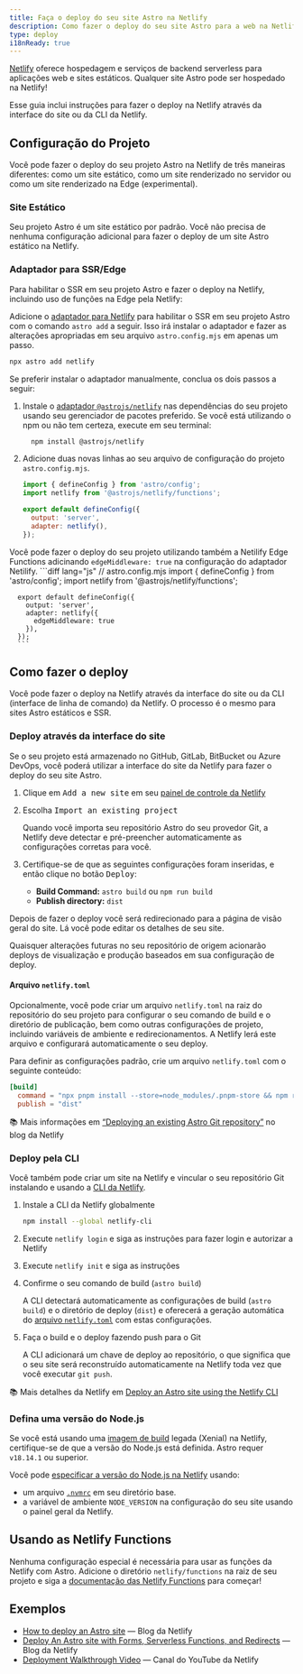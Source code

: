 ```yaml
---
title: Faça o deploy do seu site Astro na Netlify
description: Como fazer o deploy do seu site Astro para a web na Netlify.
type: deploy
i18nReady: true
---
```

[Netlify](https://netlify.com) oferece hospedagem e serviços de backend serverless para aplicações web e sites estáticos. Qualquer site Astro pode ser hospedado na Netlify!

Esse guia inclui instruções para fazer o deploy na Netlify através da interface do site ou da CLI da Netlify.

## Configuração do Projeto

Você pode fazer o deploy do seu projeto Astro na Netlify de três maneiras diferentes: como um site estático, como um site renderizado no servidor ou como um site renderizado na Edge (experimental).

### Site Estático

Seu projeto Astro é um site estático por padrão. Você não precisa de nenhuma configuração adicional para fazer o deploy de um site Astro estático na Netlify.

### Adaptador para SSR/Edge

Para habilitar o SSR em seu projeto Astro e fazer o deploy na Netlify, incluindo uso de funções na Edge pela Netlify:

Adicione o [adaptador para Netlify](/pt-br/guides/integrations-guide/netlify/) para habilitar o SSR em seu projeto Astro com o comando `astro add` a seguir. Isso irá instalar o adaptador e fazer as alterações apropriadas em seu arquivo `astro.config.mjs` em apenas um passo.

```bash
npx astro add netlify
```

Se preferir instalar o adaptador manualmente, conclua os dois passos a seguir:

1. Instale o [adaptador `@astrojs/netlify`](https://github.com/withastro/astro/tree/main/packages/integrations/netlify) nas dependências do seu projeto usando seu gerenciador de pacotes preferido. Se você está utilizando o npm ou não tem certeza, execute em seu terminal:

    ```bash
      npm install @astrojs/netlify
    ```

2. Adicione duas novas linhas ao seu arquivo de configuração do projeto `astro.config.mjs`.

    ```js title="astro.config.mjs" ins={2, 5-6}
    import { defineConfig } from 'astro/config';
    import netlify from '@astrojs/netlify/functions';

    export default defineConfig({
      output: 'server',
      adapter: netlify(),
    });
    ```

Você pode fazer o deploy do seu projeto utilizando também a Netilify Edge Functions adicinando `edgeMiddleware: true` na configuração do adaptador Netilify.
    ```diff lang="js"
      // astro.config.mjs
      import { defineConfig } from 'astro/config';
      import netlify from '@astrojs/netlify/functions';

      export default defineConfig({
        output: 'server',
        adapter: netlify({
          edgeMiddleware: true
        }),
      });
      ```

## Como fazer o deploy

Você pode fazer o deploy na Netlify através da interface do site ou da CLI (interface de linha de comando) da Netlify. O processo é o mesmo para sites Astro estáticos e SSR.

### Deploy através da interface do site

Se o seu projeto está armazenado no GitHub, GitLab, BitBucket ou Azure DevOps, você poderá utilizar a interface do site da Netlify para fazer o deploy do seu site Astro.

1. Clique em <kbd>Add a new site</kbd> em seu [painel de controle da Netlify](https://app.netlify.com/)

2. Escolha <kbd>Import an existing project</kbd>

    Quando você importa seu repositório Astro do seu provedor Git, a Netlify deve detectar e pré-preencher automaticamente as configurações corretas para você.

3. Certifique-se de que as seguintes configurações foram inseridas, e então clique no botão <kbd>Deploy</kbd>:

    - **Build Command:** `astro build` ou `npm run build`
    - **Publish directory:** `dist`

Depois de fazer o deploy você será redirecionado para a página de visão geral do site. Lá você pode editar os detalhes de seu site.

Quaisquer alterações futuras no seu repositório de origem acionarão deploys de visualização e produção baseados em sua configuração de deploy.

#### Arquivo `netlify.toml`

Opcionalmente, você pode criar um arquivo `netlify.toml` na raiz do repositório do seu projeto para configurar o seu comando de build e o diretório de publicação, bem como outras configurações de projeto, incluindo variáveis de ambiente e redirecionamentos. A Netlify lerá este arquivo e configurará automaticamente o seu deploy.

Para definir as configurações padrão, crie um arquivo `netlify.toml` com o seguinte conteúdo:

```toml
[build]
  command = "npx pnpm install --store=node_modules/.pnpm-store && npm run build"
  publish = "dist"
```

📚 Mais informações em [“Deploying an existing Astro Git repository”](https://www.netlify.com/blog/how-to-deploy-astro/#deploy-an-existing-git-repository-to-netlify) no blog da Netlify


### Deploy pela CLI

Você também pode criar um site na Netlify e vincular o seu repositório Git instalando e usando a [CLI da Netlify](https://cli.netlify.com/).


1. Instale a CLI da Netlify globalmente

    ```bash
    npm install --global netlify-cli
    ```

2. Execute `netlify login` e siga as instruções para fazer login e autorizar a Netlify
3. Execute `netlify init` e siga as instruções
4. Confirme o seu comando de build (`astro build`)

    A CLI detectará automaticamente as configurações de build (`astro build`) e o diretório de deploy (`dist`) e oferecerá a geração automática do [arquivo `netlify.toml`](#arquivo-netlifytoml) com estas configurações.

5. Faça o build e o deploy fazendo push para o Git

    A CLI adicionará um chave de deploy ao repositório, o que significa que o seu site será reconstruído automaticamente na Netlify toda vez que você executar `git push`.

📚 Mais detalhes da Netlify em [Deploy an Astro site using the Netlify CLI](https://www.netlify.com/blog/how-to-deploy-astro/#link-your-astro-project-and-deploy-using-the-netlify-cli)

### Defina uma versão do Node.js

Se você está usando uma [imagem de build](https://docs.netlify.com/configure-builds/get-started/#build-image-selection) legada (Xenial) na Netlify, certifique-se de que a versão do Node.js está definida. Astro requer `v18.14.1` ou superior.

Você pode [especificar a versão do Node.js na Netlify](https://docs.netlify.com/configure-builds/manage-dependencies/#node-js-and-javascript) usando:
- um arquivo [`.nvmrc`](https://github.com/nvm-sh/nvm#nvmrc) em seu diretório base.
- a variável de ambiente `NODE_VERSION` na configuração do seu site usando o painel geral da Netlify.

## Usando as Netlify Functions

Nenhuma configuração especial é necessária para usar as funções da Netlify com Astro. Adicione o diretório `netlify/functions` na raiz de seu projeto e siga a [documentação das Netlify Functions](https://docs.netlify.com/functions/overview/) para começar!

## Exemplos

- [How to deploy an Astro site](https://www.netlify.com/blog/how-to-deploy-astro/) — Blog da Netlify
- [Deploy An Astro site with Forms, Serverless Functions, and Redirects](https://www.netlify.com/blog/deploy-an-astro-site-with-forms-serverless-functions-and-redirects/) — Blog da Netlify
- [Deployment Walkthrough Video](https://youtu.be/GrSLYq6ZTes) — Canal do YouTube da Netlify
